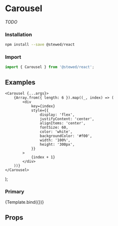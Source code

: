 
<Meta title="Components/Carousel" component={Carousel} />

# Carousel

_TODO_

### Installation

```bash
npm install --save @stewed/react
```

### Import

```js
import { Carousel } from '@stewed/react';
```

## Examples

    <Carousel {...args}>
        {Array.from({ length: 6 }).map((_, index) => (
            <div
                key={index}
                style={{
                    display: 'flex',
                    justifyContent: 'center',
                    alignItems: 'center',
                    fontSize: 60,
                    color: 'white',
                    backgroundColor: '#f00',
                    width: '100%',
                    height: '300px',
                }}
            >
                {index + 1}
            </div>
        ))}
    </Carousel>
);

### Primary

<Canvas>
    <Story
        name="Primary"
        args={{
            loop: true,
            slidesPerView: 1,
            showNavigation: true,
            showIndicator: true,
        }}
    >
        {Template.bind({})}
    </Story>
</Canvas>

## Props

<ArgsTable of={Carousel} />
